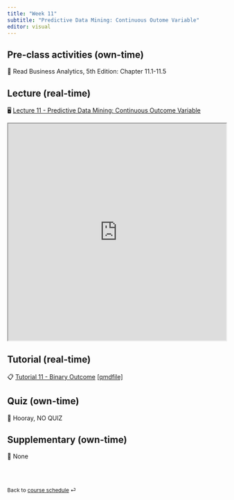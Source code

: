 ```yaml
---
title: "Week 11"
subtitle: "Predictive Data Mining: Continuous Outome Variable"
editor: visual
---
```


## Pre-class activities (own-time)

📖 Read Business Analytics, 5th Edition: Chapter 11.1-11.5

## Lecture (real-time)

🖥️ [Lecture 11 - Predictive Data Mining: Continuous Outcome Variable](https://learning.monash.edu/pluginfile.php/4105703/mod_resource/content/2/lec-8.html#/title-slide)

<iframe src="https://learning.monash.edu/pluginfile.php/4234540/mod_resource/content/1/lec-11.html" width="100%" height="500">

</iframe>

## Tutorial (real-time)

📋 [Tutorial 11 - Binary Outcome](https://learning.monash.edu/mod/resource/view.php?id=3223665) [\[qm](https://learning.monash.edu/mod/folder/view.php?id=3205505)[d](https://learning.monash.edu/mod/folder/view.php?id=3223664)[file\]](https://learning.monash.edu/mod/folder/view.php?id=3205505)

## Quiz (own-time)

🧪 Hooray, NO QUIZ

## Supplementary (own-time)

🔕 None

<br><br>

::: {style="font-size: 0.875em;"}
Back to [course schedule](/ "Course schedule") ⏎
:::
